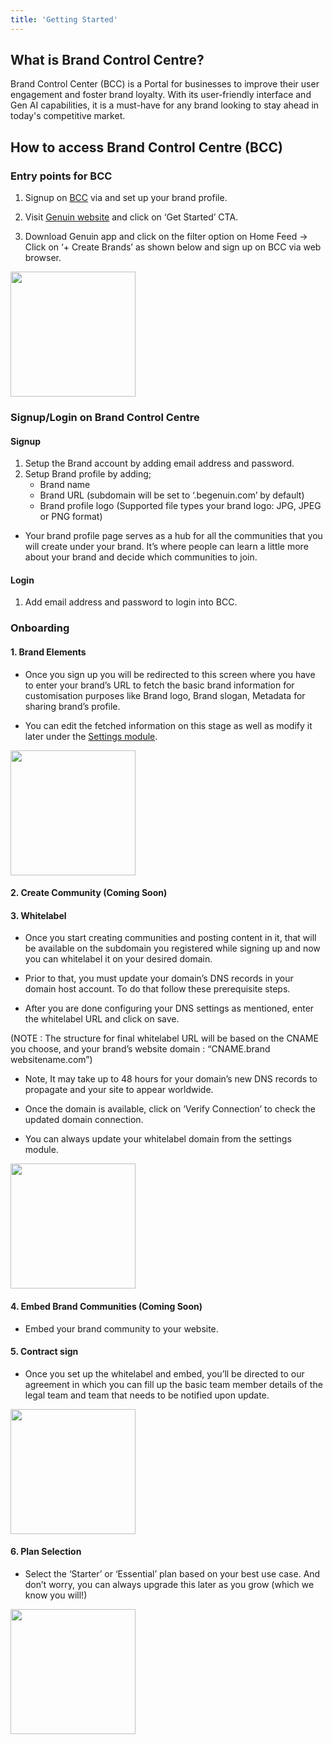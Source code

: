 ```yaml
---
title: 'Getting Started'
---
```


## What is Brand Control Centre?

Brand Control Center (BCC) is a Portal for businesses to improve their user engagement and foster brand loyalty. With its user-friendly interface and Gen AI capabilities, it is a must-have for any brand looking to stay ahead in today's competitive market.

## How to access Brand Control Centre (BCC)

### Entry points for BCC

1. Signup on [BCC](https://brands.begenuin.com/) via and set up your brand profile.

2. Visit [Genuin website](https://begenuin.com/manage) and click on ‘Get Started’ CTA. 

3. Download Genuin app and click on the filter option on Home Feed → Click on ‘+ Create Brands’ as shown below and sign up on BCC via web browser.

<img height="200" src="/visual-aids/Entry point of creating Brands.png" />

### Signup/Login on Brand Control Centre

#### Signup

1. Setup the Brand account by adding email address and password.
2. Setup Brand profile by adding; 
    - Brand name
    - Brand URL (subdomain will be set to ‘.begenuin.com’ by default)
    - Brand profile logo (Supported file types your brand logo: JPG, JPEG or PNG format)
- Your brand profile page serves as a hub for all the communities that you will create under your brand.  It’s where people can learn a little more about your brand and decide which communities to join. 

#### Login

1. Add email address and password to login into BCC.

### Onboarding

#### 1. Brand Elements

- Once you sign up you will be redirected to this screen where you have to enter your brand’s URL to fetch the basic brand information for customisation purposes like Brand logo, Brand slogan, Metadata for sharing brand’s profile.

- You can edit the fetched information on this stage as well as modify it later under the [Settings module](/brands/settings).

<img height="200" src="/visual-aids/Brand Elements.png" />

#### 2. Create Community (Coming Soon)

#### 3. Whitelabel

- Once you start creating communities and posting content in it, that will be available on the subdomain you registered while signing up and now you can whitelabel it on your desired domain.

- Prior to that, you must update your domain’s DNS records in your domain host account. To do that follow these prerequisite steps. 

- After you are done configuring your DNS settings as mentioned, enter the whitelabel URL and click on save. 

(NOTE : The structure for final whitelabel URL will be based on the CNAME you choose, and your brand’s website domain : “CNAME.brand websitename.com”)

- Note, It may take up to 48 hours for your domain’s new DNS records to propagate and your site to appear worldwide. 

- Once the domain is available, click on ‘Verify Connection’ to check the updated domain connection.

- You can always update your whitelabel domain from the settings module. 

<img height="200" src="/visual-aids/Whitelabel.png" />

#### 4. Embed Brand Communities (Coming Soon)

- Embed your brand community to your website.

#### 5. Contract sign

- Once you set up the whitelabel and embed, you’ll be directed to our agreement in which you can fill up the basic team member details of the legal team and team that needs to be notified upon update.

<img height="200" src="/visual-aids/Contract Sign.png" />

#### 6. Plan Selection

- Select the ‘Starter’ or ‘Essential’ plan based on your best use case. And don’t worry, you can always upgrade this later as you grow (which we know you will!) 

<img height="200" src="/visual-aids/Plans.png" />

